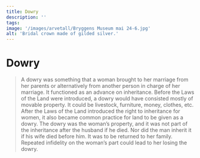 ```yaml
---
title: Dowry
description: ''
tags:
image: '/images/arvetall/Bryggens Museum mai 24-6.jpg'
alt: 'Bridal crown made of gilded silver.'
---
```




# Dowry

<Blockquote 
    quote='“A woman is not to be given away with textiles forming more than one-third of her dowry. And anything that the person responsible for the woman’s marriage bestows from home is to be in the form of things which will be to the gain and benefit of the groom.”'
    footer='List of Inheritance, chapter 1' />
    

<Spacer height={40}/>
<Container stil="initial side">
    A dowry was something that a woman brought to her marriage from her parents or alternatively from another person in charge of her marriage. It functioned as an advance on inheritance. Before the Laws of the Land were introduced, a dowry would have consisted mostly of movable property. It could be livestock, furniture, money, clothes, etc. After the Laws of the Land introduced the right to inheritance for women, it also became common practice for land to be given as a dowry. The dowry was the woman’s property, and it was not part of the inheritance after the husband if he died. Nor did the man inherit it if his wife died before him. It was to be returned to her family. Repeated infidelity on the woman’s part could lead to her losing the dowry.
</Container>
